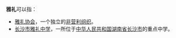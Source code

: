 '''雅礼'''可以指：
*[[雅礼协会|雅礼协会]]，一个独立的[[非营利组织|非营利组织]]。
*[[长沙市雅礼中学|长沙市雅礼中学]]，一所位于[[中华人民共和国|中华人民共和国]][[湖南省|湖南省]][[长沙市|长沙市]]的重点中学。

{{disambig|cat=二字消歧义}}